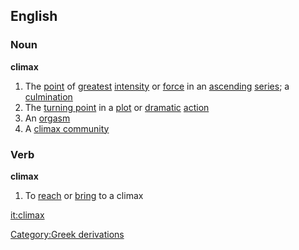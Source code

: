 ==English==
===Noun===
'''climax'''
#The [[point]] of [[greatest]] [[intensity]] or [[force]] in an [[ascending]] [[series]]; a [[culmination]]
#The [[turning point]] in a [[plot]] or [[dramatic]] [[action]]
#An [[orgasm]]
#A [[climax community]]
===Verb===
'''climax'''
#To [[reach]] or [[bring]] to a climax
[[Category:Greek derivations]]

[[it:climax]]